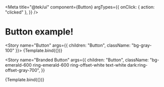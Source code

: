 

<Meta
  title="@tek/ui"
  component={Button}
  argTypes={{
    onClick: { action: "clicked" },
  }}
/>


# Button example!

<Story name="Button" args={{ children: "Button", className: "bg-gray-100" }}>
  {Template.bind({})}
</Story>

<Story
  name="Branded Button"
  args={{
    children: "Button",
    className:
      "bg-emerald-600 ring-emerald-600 ring-offset-white text-white dark:ring-offset-gray-700",
  }}
>
  {Template.bind({})}
</Story>
